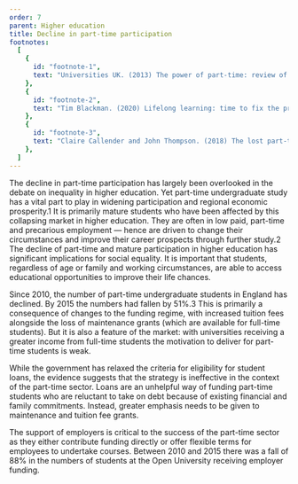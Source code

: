 ```yaml
---
order: 7
parent: Higher education
title: Decline in part-time participation
footnotes:
  [
    {
      id: "footnote-1",
      text: "Universities UK. (2013) The power of part-time: review of part-time and mature higher education.",
    },
    {
      id: "footnote-2",
      text: "Tim Blackman. (2020) Lifelong learning: time to fix the problem. Policy Exchange.",
    },
    {
      id: "footnote-3",
      text: "Claire Callender and John Thompson. (2018) The lost part-timers: the decline of part-time undergraduate higher education in England. The Sutton Trust.",
    },
  ]
---
```


The decline in part-time participation has largely been overlooked in the debate
on inequality in higher education. Yet part-time undergraduate study has a vital
part to play in widening participation and regional economic
prosperity.<FootnoteLink linkId="footnote-1">1</FootnoteLink> It is primarily
mature students who have been affected by this collapsing market in higher
education. They are often in low paid, part-time and precarious employment —
hence are driven to change their circumstances and improve their career
prospects through further study.<FootnoteLink
linkId="footnote-2">2</FootnoteLink> The decline of part-time and mature
participation in higher education has significant implications for social
equality. It is important that students, regardless of age or family and working
circumstances, are able to access educational opportunities to improve their
life chances.

<ResearchImage
  imageName="decline-in-part-time-participation.jpg"
  objectPosition="20%"
/>

Since 2010, the number of part-time undergraduate students in England has
declined. By 2015 the numbers had fallen by 51%.<FootnoteLink
linkId="footnote-3">3</FootnoteLink> This is primarily a consequence of changes
to the funding regime, with increased tuition fees alongside the loss of
maintenance grants (which are available for full-time students). But it is also
a feature of the market: with universities receiving a greater income from
full-time students the motivation to deliver for part-time students is weak.

<div> 
While the government has relaxed the criteria for eligibility for student
loans, the evidence suggests that the strategy is ineffective in the context of
the part-time sector. Loans are an unhelpful way of funding part-time students
who are reluctant to take on debt because of existing financial and family
commitments. Instead, greater emphasis needs to be given to maintenance and
tuition fee grants.

The support of employers is critical to the success of the part-time sector as
they either contribute funding directly or offer flexible terms for employees to
undertake courses. Between 2010 and 2015 there was a fall of 88% in the numbers
of students at the Open University receiving employer funding.

</div>
